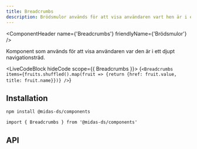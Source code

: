 ```yaml
---
title: Breadcrumbs
description: Brödsmulor används för att visa användaren vart hen är i ett djupt navigationsträd.
---
```



<ComponentHeader
  name={'Breadcrumbs'}
  friendlyName={'Brödsmulor'}
/>

Komponent som används för att visa användaren var den är i ett djupt navigationsträd.

<LiveCodeBlock hideCode scope={{ Breadcrumbs }}>
  {`<Breadcrumbs items={fruits.shuffled().map(fruit => {return {href: fruit.value, title: fruit.name}})} />`}
</LiveCodeBlock>

## Installation

```bash npm2yarn
npm install @midas-ds/components
```

```tsx
import { Breadcrumbs } from '@midas-ds/components'
```


## API

<PropTable name='Breadcrumbs' />
